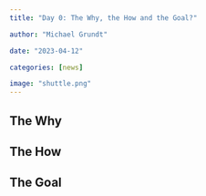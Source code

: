 ```yaml
---
title: "Day 0: The Why, the How and the Goal?"

author: "Michael Grundt"

date: "2023-04-12"

categories: [news]

image: "shuttle.png"
---
```


## The Why

## The How

## The Goal
